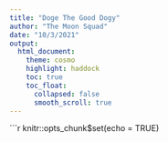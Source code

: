 ```yaml
---
title: "Doge The Good Dogy"
author: "The Moon Squad"
date: "10/3/2021"
output:
  html_document:
    theme: cosmo
    highlight: haddock
    toc: true
    toc_float:
      collapsed: false
      smooth_scroll: true
---
```


```r
knitr::opts_chunk$set(echo = TRUE)